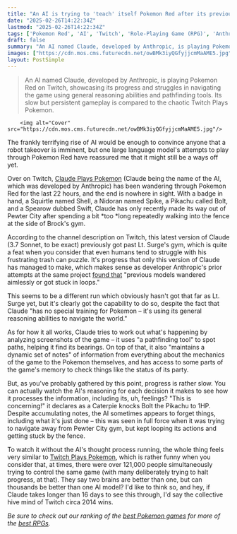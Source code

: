 ```yaml
---
title: "An AI is trying to 'teach' itself Pokemon Red after its previous versions weren't smart enough to solve it, and it's very slowly working its way through the Kanto gym leaders"
date: "2025-02-26T14:22:34Z"
lastmod: "2025-02-26T14:22:34Z"
tags: ['Pokemon Red', 'AI', 'Twitch', 'Role-Playing Game (RPG)', 'Anthropic', 'Claude', 'Streaming']
draft: false
summary: "An AI named Claude, developed by Anthropic, is playing Pokemon Red on Twitch, showcasing its progress and struggles in navigating the game using general reasoning abilities and pathfinding tools.  Its slow but persistent gameplay is compared to the chaotic Twitch Plays Pokemon."
images: ["https://cdn.mos.cms.futurecdn.net/owBMk3iyQGfyjjcmMaAME5.jpg"]
layout: PostSimple
---
```

> An AI named Claude, developed by Anthropic, is playing Pokemon Red on Twitch, showcasing its progress and struggles in navigating the game using general reasoning abilities and pathfinding tools.  Its slow but persistent gameplay is compared to the chaotic Twitch Plays Pokemon.


        <img alt="Cover" src="https://cdn.mos.cms.futurecdn.net/owBMk3iyQGfyjjcmMaAME5.jpg"/>
        
The frankly terrifying rise of AI would be enough to convince anyone that a robot takeover is imminent, but one large language model's attempts to play through Pokemon Red have reassured me that it might still be a ways off yet.

Over on Twitch, [<u>Claude Plays Pokemon</u>](https://www.twitch.tv/claudeplayspokemon) (Claude being the name of the AI, which was developed by Anthropic) has been wandering through Pokemon Red for the last 22 hours, and the end is nowhere in sight. With a badge in hand, a Squirtle named Shell, a Nidoran named Spike, a Pikachu called Bolt, and a Spearow dubbed Swift, Claude has only recently made its way out of Pewter City after spending a bit *too *long repeatedly walking into the fence at the side of Brock's gym.

According to the channel description on Twitch, this latest version of Claude (3.7 Sonnet, to be exact) previously got past Lt. Surge's gym, which is quite a feat when you consider that even humans tend to struggle with his frustrating trash can puzzle. It's progress that only this version of Claude has managed to make, which makes sense as developer Anthropic's prior attempts at the same project [found that](https://x.com/AnthropicAI/status/1894419028665319639) "previous models wandered aimlessly or got stuck in loops."

This seems to be a different run which obviously hasn't got that far as Lt. Surge yet, but it's clearly got the capability to do so, despite the fact that Claude "has no special training for Pokemon – it's using its general reasoning abilities to navigate the world."

As for how it all works, Claude tries to work out what's happening by analyzing screenshots of the game – it uses "a pathfinding tool" to spot paths, helping it find its bearings. On top of that, it also "maintains a dynamic set of notes" of information from everything about the mechanics of the game to the Pokemon themselves, and has access to some parts of the game's memory to check things like the status of its party.

But, as you've probably gathered by this point, progress is rather slow. You can actually watch the AI's reasoning for each decision it makes to see how it processes the information, including its, uh, feelings? "This is concerning!" it declares as a Caterpie knocks Bolt the Pikachu to 1HP. Despite accumulating notes, the AI sometimes appears to forget things, including what it's just done – this was seen in full force when it was trying to navigate away from Pewter City gym, but kept looping its actions and getting stuck by the fence.

To watch it without the AI's thought process running, the whole thing feels very similar to [<u>Twitch Plays Pokemon</u>](https://www.gamesradar.com/after-10-years-twitch-plays-pokemon-is-going-back-to-the-beginning-and-this-time-twitch-chat-isnt-getting-any-help-to-beat-the-classic-jrpg/), which is rather funny when you consider that, at times, there were over 121,000 people simultaneously trying to control the same game (with many deliberately trying to halt progress, at that). They say two brains are better than one, but can thousands be better than one AI model? I'd like to think so, and hey, if Claude takes longer than 16 days to see this through, I'd say the collective hive mind of Twitch circa 2014 wins.

*Be sure to check out our ranking of the *[<u><em>best Pokemon games</em></u>](https://www.gamesradar.com/best-pokemon-games/)* for more of the *[<u><em>best RPGs</em></u>](https://www.gamesradar.com/best-rpg-games/)*.*
        